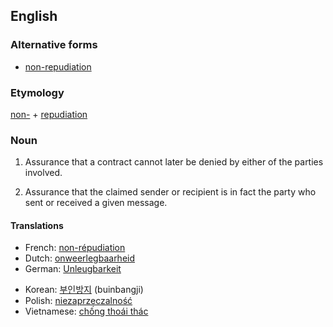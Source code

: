 ==English==

===Alternative forms===
*[[non-repudiation]]

===Etymology===

[[non-]] + [[repudiation]]

===Noun===
{{en-noun|-}}
{{wikipedia}}
# {{law}} Assurance that a contract cannot later be denied by either of the parties involved.
# {{telecommunication}} Assurance that the claimed sender or recipient is in fact the party who sent or received a given message.

====Translations====
{{trans-top|assurance of digital sending or receipt}}
*French: [[non-répudiation]]
*Dutch: [[onweerlegbaarheid]]
*German: [[Unleugbarkeit]] {{f}}
{{trans-mid}}
*Korean: [[부인방지]] (buinbangji)
*Polish: [[niezaprzeczalność]]
*Vietnamese: [[chống thoái thác]]
{{trans-bottom}}
